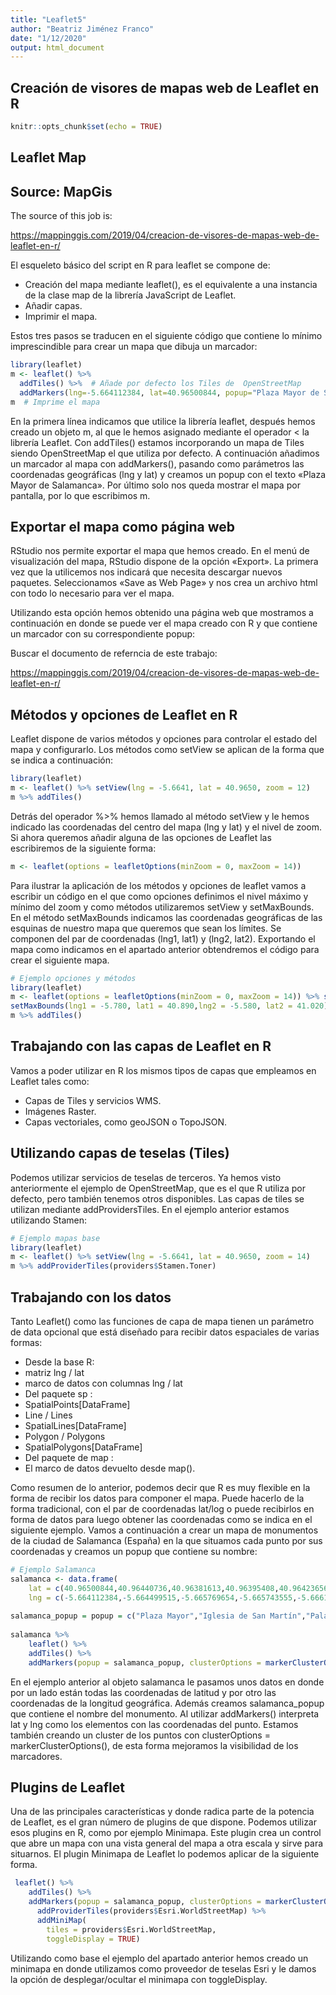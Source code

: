 ---
title: "Leaflet5"
author: "Beatriz Jiménez Franco"
date: "1/12/2020"
output: html_document
---

## Creación de visores de mapas web de Leaflet en R

```{r setup}
knitr::opts_chunk$set(echo = TRUE)
```

## Leaflet Map

## Source: MapGis

The source of this job is:

<https://mappinggis.com/2019/04/creacion-de-visores-de-mapas-web-de-leaflet-en-r/>

El esqueleto básico del script en R para leaflet se compone de:

- Creación del mapa mediante leaflet(), es el equivalente a una instancia de la clase map de la librería JavaScript de Leaflet.
- Añadir capas.
- Imprimir el mapa.

Estos tres pasos se traducen en el siguiente código que contiene lo mínimo imprescindible para crear un mapa que dibuja un marcador:

```{r}
library(leaflet)
m <- leaflet() %>%
  addTiles() %>%  # Añade por defecto los Tiles de  OpenStreetMap
  addMarkers(lng=-5.664112384, lat=40.96500844, popup="Plaza Mayor de Salamanca")
m  # Imprime el mapa
```

En la primera línea indicamos que utilice la librería leaflet, después hemos creado un objeto m, al que le hemos asignado mediante el operador < la librería Leaflet. Con addTiles() estamos incorporando un mapa de Tiles siendo OpenStreetMap el que utiliza por defecto. A continuación añadimos un marcador al mapa con addMarkers(), pasando como parámetros las coordenadas geográficas (lng y lat) y creamos un popup con el texto «Plaza Mayor de Salamanca». Por último solo nos queda mostrar el mapa por pantalla, por lo que escribimos m.

## Exportar el mapa como página web

RStudio nos permite exportar el mapa que hemos creado. En el menú de visualización del mapa, RStudio dispone de la opción «Export». La primera vez que la utilicemos nos indicará que necesita descargar nuevos paquetes. Seleccionamos «Save as Web Page» y nos crea un archivo html con todo lo necesario para ver el mapa.

Utilizando esta opción hemos obtenido una página web que mostramos a continuación en donde se puede ver el mapa creado con R y que contiene un marcador con su correspondiente popup:

Buscar el documento de referncia de este trabajo: 

<https://mappinggis.com/2019/04/creacion-de-visores-de-mapas-web-de-leaflet-en-r/>

## Métodos y opciones de Leaflet en R

Leaflet dispone de varios métodos y opciones para controlar el estado del mapa y configurarlo. Los métodos como setView se aplican de la forma que se indica a continuación:

```{r}
library(leaflet)
m <- leaflet() %>% setView(lng = -5.6641, lat = 40.9650, zoom = 12)
m %>% addTiles()
```

Detrás del operador %>% hemos llamado al método setView y le hemos indicado las coordenadas del centro del mapa (lng y lat) y el nivel de zoom. Si ahora queremos añadir alguna de las opciones de Leaflet las escribiremos de la siguiente forma:

```{r}
m <- leaflet(options = leafletOptions(minZoom = 0, maxZoom = 14))
```

Para ilustrar la aplicación de los métodos y opciones de leaflet vamos a escribir un código en el que como opciones definimos el nivel máximo y mínimo del zoom y como métodos utilizaremos setView y setMaxBounds.
En el método setMaxBounds indicamos las coordenadas geográficas de las esquinas de nuestro mapa que queremos que sean los límites. Se componen del par de coordenadas (lng1, lat1) y (lng2, lat2). Exportando el mapa como indicamos en el apartado anterior obtendremos el código para crear el siguiente mapa.

```{r}
# Ejemplo opciones y métodos
library(leaflet)
m <- leaflet(options = leafletOptions(minZoom = 0, maxZoom = 14)) %>% setView(lng = -5.6641, lat = 40.9650, zoom = 12)%>%
setMaxBounds(lng1 = -5.780, lat1 = 40.890,lng2 = -5.580, lat2 = 41.020)
m %>% addTiles()
```

## Trabajando con las capas de Leaflet en R

Vamos a poder utilizar en R los mismos tipos de capas que empleamos en Leaflet tales como:

- Capas de Tiles y servicios WMS.
- Imágenes Raster.
- Capas vectoriales, como geoJSON o TopoJSON.

## Utilizando capas de teselas (Tiles)

Podemos utilizar servicios de teselas de terceros. Ya hemos visto anteriormente el ejemplo de OpenStreetMap, que es el que R utiliza por defecto, pero también tenemos otros disponibles.
Las capas de tiles se utilizan mediante addProvidersTiles. En el ejemplo anterior estamos utilizando Stamen:

```{r}
# Ejemplo mapas base
library(leaflet)
m <- leaflet() %>% setView(lng = -5.6641, lat = 40.9650, zoom = 14)
m %>% addProviderTiles(providers$Stamen.Toner)
```

## Trabajando con los datos

Tanto Leaflet() como las funciones de capa de mapa tienen un parámetro de data opcional que está diseñado para recibir datos espaciales de varias formas:

- Desde la base R:
-   matriz lng / lat
-   marco de datos con columnas lng / lat
- Del paquete sp :
-   SpatialPoints[DataFrame]
-   Line / Lines
-   SpatialLines[DataFrame]
-   Polygon / Polygons
-   SpatialPolygons[DataFrame]
- Del paquete de map :
-   El marco de datos devuelto desde map().

Como resumen de lo anterior, podemos decir que R es muy flexible en la forma de recibir los datos para componer el mapa. Puede hacerlo de la forma tradicional, con el par de coordenadas lat/log o puede recibirlos en forma de datos para luego obtener las coordenadas como se indica en el siguiente ejemplo. Vamos a continuación a crear un mapa de monumentos de la ciudad de Salamanca (España) en la que situamos cada punto por sus coordenadas y creamos un popup que contiene su nombre:

```{r}
# Ejemplo Salamanca
salamanca <- data.frame(
    lat = c(40.96500844,40.96440736,40.96381613,40.96395408,40.96423656,40.9638227,40.96279789,40.96311321,40.9617862,40.96142488,40.95849481,40.95944086,40.96063653,40.96047886,40.96158254,40.96301467,40.96279132,40.96016352,40.9605577,40.96114896,40.96193729,40.96515625,40.96477523,40.96526792,40.96553725,40.96604307,40.96670818,40.96681986,40.96534182,40.96966415),
    lng = c(-5.664112384,-5.664499515,-5.665769654,-5.665743555,-5.666100238,-5.666117637,-5.66646562,-5.666413423,-5.667953249,-5.667170286,-5.669658367,-5.666848402,-5.665978444,-5.666657011,-5.665552164,-5.664342923,-5.663316372,-5.660201922,-5.662811796,-5.663333771,-5.66045421,-5.666735307,-5.666822303,-5.668057644,-5.669832358,-5.667205085,-5.664788776,-5.664980167,-5.659203645,-5.663814423))
 
salamanca_popup = popup = c("Plaza Mayor","Iglesia de San Martín","Palacio de Maldonado de Morille","Casa de los Solis","Convento de la Madre de Dios","Iglesia de San benito","La Clerecía","Universidad Pontificia","Palacio de los Abarca Maldonado - Museo Provincial de Bellas Artes","Universidad","Puente Romano","Casa Lis","Catedral Nueva","Catedral Vieja","Palacio de Anaya","Palacio de Fonseca (La Salina)","Torre del Clavero","Iglesia de Santo Tomas Cantuariense","Convento de San Esteban","Convento de las Dueñas","Convento de Santa Clara","Palacio de Monterrey","Convento de las Agustinas","Convento de los Capuchinos","Colegio Mayor Arzobispo Fonseca","Convento de las Ursulas","Iglesia del Carmen","Casa de Doña Maria La Brava","Iglesia de Sancti Spiritus","Iglesia de San Marcos")
 
salamanca %>% 
    leaflet() %>%
    addTiles() %>%
    addMarkers(popup = salamanca_popup, clusterOptions = markerClusterOptions())
```

En el ejemplo anterior al objeto salamanca le pasamos unos datos en donde por un lado están todas las coordenadas de latitud y por otro las coordenadas de la longitud geográfica. Además creamos salamanca_popup que contiene el nombre del monumento. Al utilizar addMarkers() interpreta lat y lng como los elementos con las coordenadas del punto. Estamos también creando un cluster de los puntos con clusterOptions = markerClusterOptions(), de esta forma mejoramos la visibilidad de los marcadores.

## Plugins de Leaflet

Una de las principales características y donde radica parte de la potencia de Leaflet, es el gran número de plugins de que dispone. Podemos utilizar esos plugins en R, como por ejemplo Minimapa. Este plugin crea un control que abre un mapa con  una vista general del mapa a otra escala y sirve para situarnos. El plugin Minimapa de Leaflet lo podemos aplicar de la siguiente forma.


```{r}
 leaflet() %>%
    addTiles() %>%
    addMarkers(popup = salamanca_popup, clusterOptions = markerClusterOptions())%>%
	  addProviderTiles(providers$Esri.WorldStreetMap) %>%
	  addMiniMap(
		tiles = providers$Esri.WorldStreetMap,
		toggleDisplay = TRUE)
```

Utilizando como base el ejemplo del apartado anterior hemos creado un minimapa en donde utilizamos como proveedor de teselas Esri y le damos la opción de desplegar/ocultar el minimapa con toggleDisplay.





